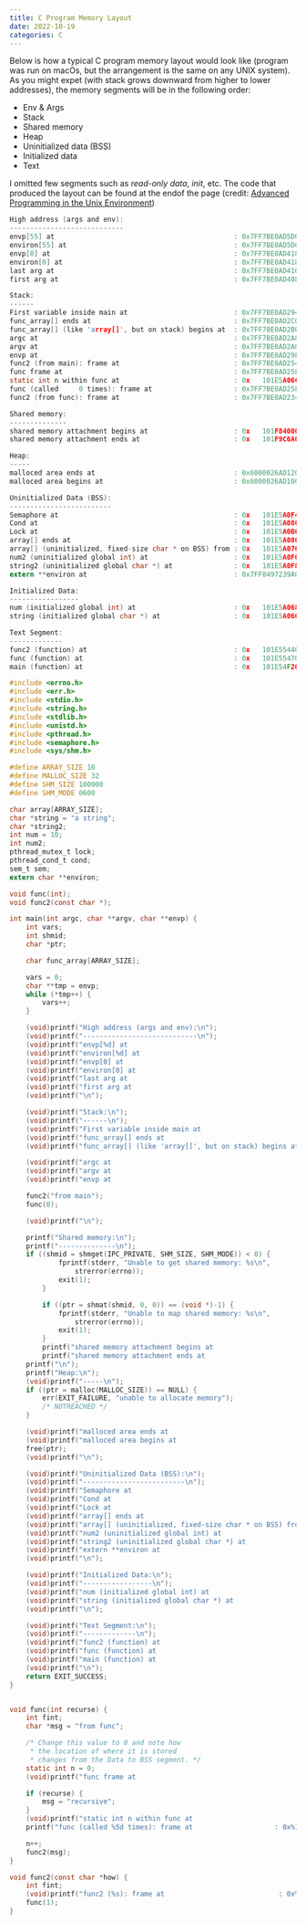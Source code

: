 ```yaml
---
title: C Program Memory Layout
date: 2022-10-19
categories: C
---
```

Below is how a typical C program memory layout would look like (program was run on macOs, but the arrangement is the same on any UNIX system). As you might expet (with stack grows downward from higher to lower addresses), the memory segments will be in the following order:

- Env & Args
- Stack
- Shared memory
- Heap
- Uninitialized data (BSS)
- Initialized data
- Text

I omitted few segments such as *read-only data*, *init*, etc. The code that produced the layout can be found at the endof the page (credit: [Advanced Programming in the Unix Environment](https://www.amazon.com/Advanced-Programming-UNIX-Environment-3rd/dp/0321637739/ref=sr_1_fkmr1_2?keywords=unix+env&qid=1666316709&qu=eyJxc2MiOiIxLjczIiwicXNhIjoiMC4wMCIsInFzcCI6IjAuMDAifQ%3D%3D&sr=8-2-fkmr1&ufe=app_do%3Aamzn1.fos.006c50ae-5d4c-4777-9bc0-4513d670b6bc))

```C
High address (args and env):
----------------------------
envp[55] at                                            : 0x7FF7BE0AD5D0
environ[55] at                                         : 0x7FF7BE0AD5D0
envp[0] at                                             : 0x7FF7BE0AD418
environ[0] at                                          : 0x7FF7BE0AD418
last arg at                                            : 0x7FF7BE0AD410
first arg at                                           : 0x7FF7BE0AD408

Stack:
------
First variable inside main at                          : 0x7FF7BE0AD294
func_array[] ends at                                   : 0x7FF7BE0AD2C0
func_array[] (like 'array[]', but on stack) begins at  : 0x7FF7BE0AD2B0
argc at                                                : 0x7FF7BE0AD2A8
argv at                                                : 0x7FF7BE0AD2A0
envp at                                                : 0x7FF7BE0AD298
func2 (from main): frame at                            : 0x7FF7BE0AD254
func frame at                                          : 0x7FF7BE0AD258
static int n within func at                            : 0x   101E5A06C
func (called     0 times): frame at                    : 0x7FF7BE0AD258
func2 (from func): frame at                            : 0x7FF7BE0AD234

Shared memory:
--------------
shared memory attachment begins at                     : 0x   101F84000
shared memory attachment ends at                       : 0x   101F9C6A0

Heap:
-----
malloced area ends at                                  : 0x6000026AD120
malloced area begins at                                : 0x6000026AD100

Uninitialized Data (BSS):
-------------------------
Semaphore at                                           : 0x   101E5A0F4
Cond at                                                : 0x   101E5A080
Lock at                                                : 0x   101E5A0B0
array[] ends at                                        : 0x   101E5A080
array[] (uninitialized, fixed-size char * on BSS) from : 0x   101E5A070
num2 (uninitialized global int) at                     : 0x   101E5A0F0
string2 (uninitialized global char *) at               : 0x   101E5A0F8
extern **environ at                                    : 0x7FF8497239A0

Initialized Data:
-----------------
num (initialized global int) at                        : 0x   101E5A068
string (initialized global char *) at                  : 0x   101E5A060

Text Segment:
-------------
func2 (function) at                                    : 0x   101E55440
func (function) at                                     : 0x   101E55470
main (function) at                                     : 0x   101E54F20
```

```C
#include <errno.h>
#include <err.h>
#include <stdio.h>
#include <string.h>
#include <stdlib.h>
#include <unistd.h>
#include <pthread.h>
#include <semaphore.h>
#include <sys/shm.h>

#define ARRAY_SIZE 16
#define MALLOC_SIZE 32
#define SHM_SIZE 100000
#define SHM_MODE 0600

char array[ARRAY_SIZE];
char *string = "a string";
char *string2;
int num = 10;
int num2;
pthread_mutex_t lock;
pthread_cond_t cond;
sem_t sem;
extern char **environ;

void func(int);
void func2(const char *);

int main(int argc, char **argv, char **envp) {
	int vars;
    int shmid;
	char *ptr;

	char func_array[ARRAY_SIZE];

	vars = 0;
	char **tmp = envp;
	while (*tmp++) {
		vars++;
	}

	(void)printf("High address (args and env):\n");
	(void)printf("----------------------------\n");
	(void)printf("envp[%d] at                                            : 0x%12lX\n", vars, (unsigned long)&envp[vars]);
	(void)printf("environ[%d] at                                         : 0x%12lX\n", vars, (unsigned long)&environ[vars]);
	(void)printf("envp[0] at                                             : 0x%12lX\n", (unsigned long)envp);
	(void)printf("environ[0] at                                          : 0x%12lX\n", (unsigned long)environ);
	(void)printf("last arg at                                            : 0x%12lX\n", (unsigned long)&argv[argc]);
	(void)printf("first arg at                                           : 0x%12lX\n", (unsigned long)&argv[0]);
	(void)printf("\n");

	(void)printf("Stack:\n");
	(void)printf("------\n");
	(void)printf("First variable inside main at                          : 0x%12lX\n", (unsigned long)&vars);
	(void)printf("func_array[] ends at                                   : 0x%12lX\n", (unsigned long)&func_array[ARRAY_SIZE]);
	(void)printf("func_array[] (like 'array[]', but on stack) begins at  : 0x%12lX\n", (unsigned long)&func_array[0]);

	(void)printf("argc at                                                : 0x%12lX\n", (unsigned long)&argc);
	(void)printf("argv at                                                : 0x%12lX\n", (unsigned long)&argv);
	(void)printf("envp at                                                : 0x%12lX\n", (unsigned long)&envp);

	func2("from main");
	func(0);

	(void)printf("\n");

	printf("Shared memory:\n");
	printf("--------------\n");
    if ((shmid = shmget(IPC_PRIVATE, SHM_SIZE, SHM_MODE)) < 0) {
            fprintf(stderr, "Unable to get shared memory: %s\n",
                strerror(errno));
            exit(1);
        }

        if ((ptr = shmat(shmid, 0, 0)) == (void *)-1) {
            fprintf(stderr, "Unable to map shared memory: %s\n",
                strerror(errno));
            exit(1);
        }
        printf("shared memory attachment begins at                     : 0x%12lX\n", (unsigned long)ptr);
        printf("shared memory attachment ends at                       : 0x%12lX\n", (unsigned long)ptr+SHM_SIZE);	(void)
    printf("\n");
    printf("Heap:\n");
	(void)printf("-----\n");
	if ((ptr = malloc(MALLOC_SIZE)) == NULL) {
		err(EXIT_FAILURE, "unable to allocate memory");
		/* NOTREACHED */
	}

	(void)printf("malloced area ends at                                  : 0x%12lX\n", (unsigned long)ptr+MALLOC_SIZE);
	(void)printf("malloced area begins at                                : 0x%12lX\n", (unsigned long)ptr);
	free(ptr);
	(void)printf("\n");

	(void)printf("Uninitialized Data (BSS):\n");
	(void)printf("-------------------------\n");
    (void)printf("Semaphore at                                           : 0x%12lX\n", (unsigned long)&sem);
    (void)printf("Cond at                                                : 0x%12lX\n", (unsigned long)&cond);
    (void)printf("Lock at                                                : 0x%12lX\n", (unsigned long)&lock);
	(void)printf("array[] ends at                                        : 0x%12lX\n", (unsigned long)&array[ARRAY_SIZE]);
	(void)printf("array[] (uninitialized, fixed-size char * on BSS) from : 0x%12lX\n", (unsigned long)&array[0]);
	(void)printf("num2 (uninitialized global int) at                     : 0x%12lX\n", (unsigned long)&num2);
	(void)printf("string2 (uninitialized global char *) at               : 0x%12lX\n", (unsigned long)&string2);
	(void)printf("extern **environ at                                    : 0x%12lX\n", (unsigned long)&environ);
	(void)printf("\n");

	(void)printf("Initialized Data:\n");
	(void)printf("-----------------\n");
	(void)printf("num (initialized global int) at                        : 0x%12lX\n", (unsigned long)&num);
	(void)printf("string (initialized global char *) at                  : 0x%12lX\n", (unsigned long)&string);
	(void)printf("\n");

	(void)printf("Text Segment:\n");
	(void)printf("-------------\n");
	(void)printf("func2 (function) at                                    : 0x%12lX\n", (unsigned long)&func2);
	(void)printf("func (function) at                                     : 0x%12lX\n", (unsigned long)&func);
	(void)printf("main (function) at                                     : 0x%12lX\n", (unsigned long)&main);
	(void)printf("\n");
	return EXIT_SUCCESS;
}


void func(int recurse) {
	int fint;
	char *msg = "from func";

	/* Change this value to 0 and note how
	 * the location of where it is stored
	 * changes from the Data to BSS segment. */
	static int n = 0;
	(void)printf("func frame at                                          : 0x%12lX\n", (unsigned long)&fint);

	if (recurse) {
		msg = "recursive";
	}
	(void)printf("static int n within func at                            : 0x%12lX\n", (unsigned long)&n);
	printf("func (called %5d times): frame at                    : 0x%12lX\n", n, (unsigned long)&fint);

	n++;
	func2(msg);
}

void func2(const char *how) {
	int fint;
	(void)printf("func2 (%s): frame at                            : 0x%12lX\n", how, (unsigned long)&fint);
	func(1);
}
```
